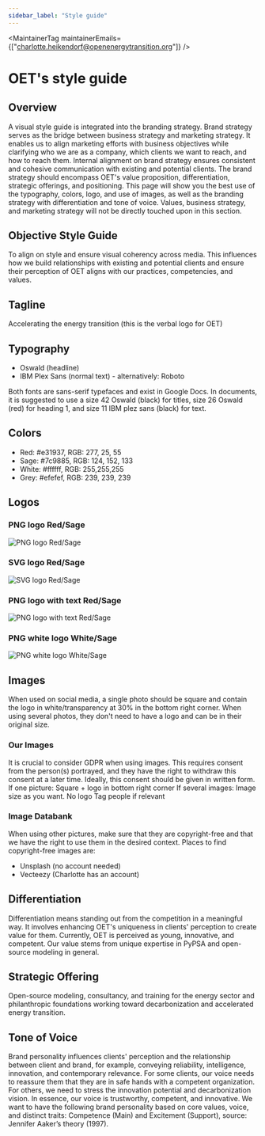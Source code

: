 ```yaml
---
sidebar_label: "Style guide"
---
```



<MaintainerTag maintainerEmails={["charlotte.heikendorf@openenergytransition.org"]} />

# OET's style guide
<ControlledDocBanner />

## Overview
A visual style guide is integrated into the branding strategy. Brand strategy serves as the bridge between business strategy and marketing strategy. It enables us to align marketing efforts with business objectives while clarifying who we are as a company, which clients we want to reach, and how to reach them. Internal alignment on brand strategy ensures consistent and cohesive communication with existing and potential clients. The brand strategy should encompass OET's value proposition, differentiation, strategic offerings, and positioning.
This page will show you the best use of the typography, colors, logo, and use of images, as well as the branding strategy with differentiation and tone of voice. Values, business strategy, and marketing strategy will not be directly touched upon in this section.

## Objective Style Guide
To align on style and ensure visual coherency across media. This influences how we build relationships with existing and potential clients and ensure their perception of OET aligns with our practices, competencies, and values. 

## Tagline
Accelerating the energy transition
(this is the verbal logo for OET)


## Typography
- Oswald (headline)
- IBM Plex Sans (normal text) - alternatively: Roboto


Both fonts are sans-serif typefaces and exist in Google Docs.
In  documents, it is suggested to use a size 42 Oswald (black) for titles, size 26 Oswald (red) for heading 1, and size 11 IBM plez sans (black) for text.

## Colors
- Red: #e31937, RGB: 277, 25, 55
- Sage: #7c9885, RGB: 124, 152, 133
- White: #ffffff, RGB: 255,255,255
- Grey: #efefef, RGB: 239, 239, 239

## Logos

### PNG logo Red/Sage
![PNG logo Red/Sage](/img/oet_standard_red_png.png)

### SVG logo Red/Sage
![SVG logo Red/Sage](/img/oet_standard_red_svg.svg)

### PNG logo with text Red/Sage
![PNG logo with text Red/Sage](/img/oet_standard_text_red.png)

### PNG white logo White/Sage
![PNG white logo White/Sage](/img/oet_white_png.png)

## Images
When used on social media, a single photo should be square and contain the logo in white/transparency at 30% in the bottom right corner. When using several photos, they don't need to have a logo and can be in their original size.

### Our Images

It is crucial to consider GDPR when using images. This requires consent from the person(s) portrayed, and they have the right to withdraw this consent at a later time. Ideally, this consent should be given in written form.
If one picture: Square + logo in bottom right corner
If several images: Image size as you want. No logo
Tag people if relevant

### Image Databank

When using other pictures, make sure that they are copyright-free and that we have the right to use them in the desired context. Places to find copyright-free images are:
- Unsplash (no account needed)
- Vecteezy (Charlotte has an account)


## Differentiation
Differentiation means standing out from the competition in a meaningful way. It involves enhancing OET's uniqueness in clients' perception to create value for them. Currently, OET is perceived as young, innovative, and competent. Our value stems from unique expertise in PyPSA and open-source modeling in general.

## Strategic Offering
Open-source modeling, consultancy, and training for the energy sector and philanthropic foundations working toward decarbonization and accelerated energy transition.

## Tone of Voice
Brand personality influences clients' perception and the relationship between client and brand, for example, conveying reliability, intelligence, innovation, and contemporary relevance. For some clients, our voice needs to reassure them that they are in safe hands with a competent organization. For others, we need to stress the innovation potential and decarbonization vision. In essence, our voice is trustworthy, competent, and innovative. We want to have the following brand personality based on core values, voice, and distinct traits: Competence (Main) and Excitement (Support), source: Jennifer Aaker’s theory (1997).

